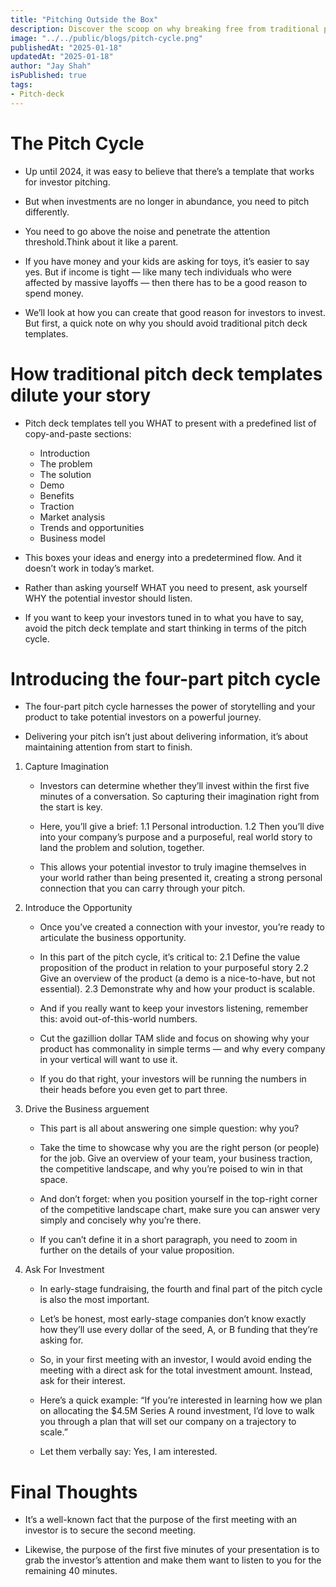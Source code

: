 ```yaml
---
title: "Pitching Outside the Box"
description: Discover the scoop on why breaking free from traditional pitch deck templates can give your pitch the edge it needs, injecting personality and impact into your startup story
image: "../../public/blogs/pitch-cycle.png"
publishedAt: "2025-01-18"
updatedAt: "2025-01-18"
author: "Jay Shah"
isPublished: true
tags: 
- Pitch-deck
---
```


# The Pitch Cycle

- Up until 2024, it was easy to believe that there’s a template that works for investor pitching.

- But when investments are no longer in abundance, you need to pitch differently.

- You need to go above the noise and penetrate the attention threshold.Think about it like a parent.

- If you have money and your kids are asking for toys, it’s easier to say yes. But if income is tight — like many tech individuals who were affected by massive layoffs — then there has to be a good reason to spend money.

- We’ll look at how you can create that good reason for investors to invest. But first, a quick note on why you should avoid traditional pitch deck templates.

# How traditional pitch deck templates dilute your story

- Pitch deck templates tell you WHAT to present with a predefined list of copy-and-paste sections:

    - Introduction
    - The problem
    - The solution
    - Demo
    - Benefits
    - Traction
    - Market analysis
    - Trends and opportunities
    - Business model

- This boxes your ideas and energy into a predetermined flow. And it doesn’t work in today’s market.

- Rather than asking yourself WHAT you need to present, ask yourself WHY the potential investor should listen.

- If you want to keep your investors tuned in to what you have to say, avoid the pitch deck template and start thinking in terms of the pitch cycle.

# Introducing the four-part pitch cycle

- The four-part pitch cycle harnesses the power of storytelling and your product to take potential investors on a powerful journey.

- Delivering your pitch isn’t just about delivering information, it’s about maintaining attention from start to finish.

1. Capture Imagination
    - Investors can determine whether they’ll invest within the first five minutes of a conversation. So capturing their imagination right from the start is key.

    - Here, you’ll give a brief: 
        1.1 Personal introduction. 
        1.2 Then you’ll dive into your company’s purpose and a purposeful, real world story to land the problem and solution, together.

    - This allows your potential investor to truly imagine themselves in your world rather than being presented it, creating a strong personal connection that you can carry through your pitch.

2. Introduce the Opportunity
    - Once you’ve created a connection with your investor, you’re ready to articulate the business opportunity.

    - In this part of the pitch cycle, it’s critical to:
        2.1 Define the value proposition of the product in relation to your purposeful story
        2.2 Give an overview of the product (a demo is a nice-to-have, but not essential).
        2.3 Demonstrate why and how your product is scalable.

    - And if you really want to keep your investors listening, remember this: avoid out-of-this-world numbers.

    - Cut the gazillion dollar TAM slide and focus on showing why your product has commonality in simple terms — and why every company in your vertical will want to use it.

    - If you do that right, your investors will be running the numbers in their heads before you even get to part three.

3. Drive the Business arguement
    - This part is all about answering one simple question: why you?

    - Take the time to showcase why you are the right person (or people) for the job. Give an overview of your team, your business traction, the competitive landscape, and why you’re poised to win in that space.

    - And don’t forget: when you position yourself in the top-right corner of the competitive landscape chart, make sure you can answer very simply and concisely why you’re there.

    - If you can’t define it in a short paragraph, you need to zoom in further on the details of your value proposition.

4. Ask For Investment
    - In early-stage fundraising, the fourth and final part of the pitch cycle is also the most important.

    - Let’s be honest, most early-stage companies don’t know exactly how they’ll use every dollar of the seed, A, or B funding that they’re asking for.

    - So, in your first meeting with an investor, I would avoid ending the meeting with a direct ask for the total investment amount. Instead, ask for their interest.

    - Here’s a quick example: “If you’re interested in learning how we plan on allocating the $4.5M Series A round investment, I’d love to walk you through a plan that will set our company on a trajectory to scale.”

    - Let them verbally say: Yes, I am interested.

# Final Thoughts

- It’s a well-known fact that the purpose of the first meeting with an investor is to secure the second meeting.

- Likewise, the purpose of the first five minutes of your presentation is to grab the investor’s attention and make them want to listen to you for the remaining 40 minutes.